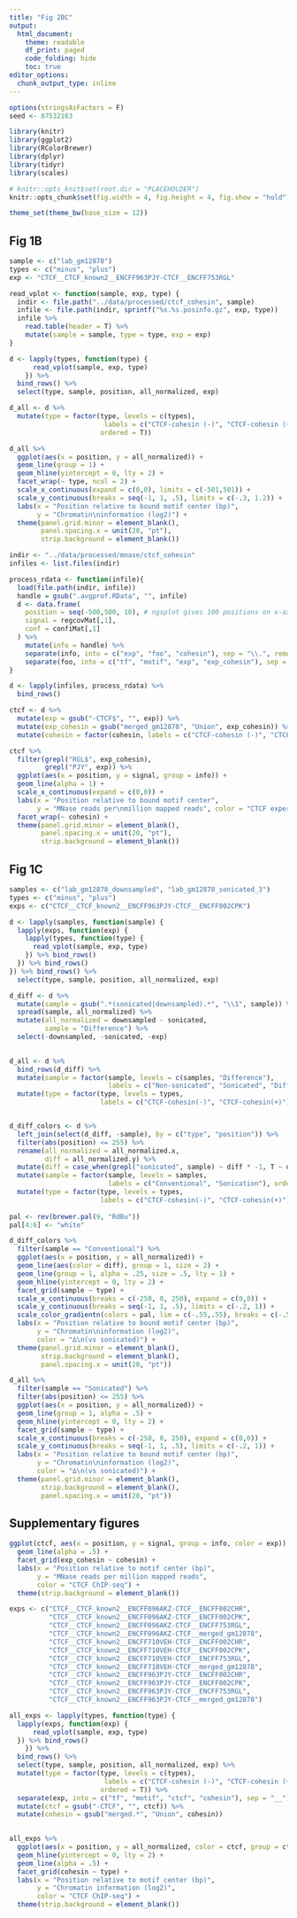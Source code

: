 ```yaml
---
title: "Fig 2BC"
output:
  html_document:
    theme: readable
    df_print: paged
    code_folding: hide
    toc: true
editor_options: 
  chunk_output_type: inline
---
```


```r
options(stringsAsFactors = F)
seed <- 87532163

library(knitr)
library(ggplot2)
library(RColorBrewer)
library(dplyr)
library(tidyr)
library(scales)

# knitr::opts_knit$set(root.dir = "PLACEHOLDER")
knitr::opts_chunk$set(fig.width = 4, fig.height = 4, fig.show = "hold")

theme_set(theme_bw(base_size = 12))
```

## Fig 1B
```r
sample <- c("lab_gm12878")
types <- c("minus", "plus")
exp <- "CTCF__CTCF_known2__ENCFF963PJY-CTCF__ENCFF753RGL"

read_vplot <- function(sample, exp, type) {
  indir <- file.path("../data/processed/ctcf_cohesin", sample)
  infile <- file.path(indir, sprintf("%s.%s.posinfo.gz", exp, type))
  infile %>% 
    read.table(header = T) %>% 
    mutate(sample = sample, type = type, exp = exp)
}

d <- lapply(types, function(type) {
      read_vplot(sample, exp, type)
    }) %>% 
  bind_rows() %>% 
  select(type, sample, position, all_normalized, exp)

d_all <- d %>%
  mutate(type = factor(type, levels = c(types), 
                        labels = c("CTCF-cohesin (-)", "CTCF-cohesin (+)"), 
                       ordered = T))
```

```r
d_all %>% 
  ggplot(aes(x = position, y = all_normalized)) +
  geom_line(group = 1) +
  geom_hline(yintercept = 0, lty = 2) +
  facet_wrap(~ type, ncol = 2) +
  scale_x_continuous(expand = c(0,0), limits = c(-501,501)) +
  scale_y_continuous(breaks = seq(-1, 1, .5), limits = c(-.3, 1.2)) +
  labs(x = "Position relative to bound motif center (bp)", 
       y = "Chromatin\ninformation (log2)") +
  theme(panel.grid.minor = element_blank(),
        panel.spacing.x = unit(20, "pt"),
        strip.background = element_blank())
```

```r
indir <- "../data/processed/mnase/ctcf_cohesin"
infiles <- list.files(indir) 

process_rdata <- function(infile){
  load(file.path(indir, infile))
  handle = gsub(".avgprof.RData", "", infile)
  d <- data.frame(
    position = seq(-500,500, 10), # ngsplot gives 100 positions on x-axis
    signal = regcovMat[,1],
    conf = confiMat[,1]
  ) %>% 
    mutate(info = handle) %>% 
    separate(info, into = c("exp", "foo", "cohesin"), sep = "\\.", remove = F) %>% 
    separate(foo, into = c("tf", "motif", "exp", "exp_cohesin"), sep = "__")
}

d <- lapply(infiles, process_rdata) %>% 
  bind_rows()

ctcf <- d %>% 
  mutate(exp = gsub("-CTCF$", "", exp)) %>% 
  mutate(exp_cohesin = gsub("merged_gm12878", "Union", exp_cohesin)) %>% 
  mutate(cohesin = factor(cohesin, labels = c("CTCF-cohesin (-)", "CTCF-cohesin (+)")))

ctcf %>% 
  filter(grepl("RGL$", exp_cohesin),
         grepl("PJY", exp)) %>% 
  ggplot(aes(x = position, y = signal, group = info)) +
  geom_line(alpha = 1) +
  scale_x_continuous(expand = c(0,0)) +
  labs(x = "Position relative to bound motif center",
       y = "MNase reads per\nmillion mapped reads", color = "CTCF experiment") + 
  facet_wrap(~ cohesin) + 
  theme(panel.grid.minor = element_blank(),
        panel.spacing.x = unit(20, "pt"),
        strip.background = element_blank())
```

## Fig 1C
```r
samples <- c("lab_gm12878_downsampled", "lab_gm12878_sonicated_3")
types <- c("minus", "plus")
exps <- c("CTCF__CTCF_known2__ENCFF963PJY-CTCF__ENCFF002CPK")

d <- lapply(samples, function(sample) {
  lapply(exps, function(exp) {
    lapply(types, function(type) {
      read_vplot(sample, exp, type)
    }) %>% bind_rows()
  }) %>% bind_rows()
}) %>% bind_rows() %>% 
  select(type, sample, position, all_normalized, exp)

d_diff <- d %>% 
  mutate(sample = gsub(".*(sonicated|downsampled).*", "\\1", sample)) %>% 
  spread(sample, all_normalized) %>% 
  mutate(all_normalized = downsampled - sonicated,
         sample = "Difference") %>% 
  select(-downsampled, -sonicated, -exp)
  

d_all <- d %>%
  bind_rows(d_diff) %>% 
  mutate(sample = factor(sample, levels = c(samples, "Difference"), 
                         labels = c("Non-sonicated", "Sonicated", "Difference"), ordered = T)) %>% 
  mutate(type = factor(type, levels = types, 
                       labels = c("CTCF-cohesin(-)", "CTCF-cohesin(+)"), ordered = T))


d_diff_colors <- d %>% 
  left_join(select(d_diff, -sample), by = c("type", "position")) %>% 
  filter(abs(position) <= 255) %>% 
  rename(all_normalized = all_normalized.x,
         diff = all_normalized.y) %>% 
  mutate(diff = case_when(grepl("sonicated", sample) ~ diff * -1, T ~ diff)) %>% 
  mutate(sample = factor(sample, levels = samples, 
                         labels = c("Conventional", "Sonication"), ordered = T)) %>% 
  mutate(type = factor(type, levels = types, 
                       labels = c("CTCF-cohesin(-)", "CTCF-cohesin(+)"), ordered = T))
  
pal <- rev(brewer.pal(9, "RdBu"))
pal[4:6] <- "white"

d_diff_colors %>%
  filter(sample == "Conventional") %>% 
  ggplot(aes(x = position, y = all_normalized)) +
  geom_line(aes(color = diff), group = 1, size = 2) +
  geom_line(group = 1, alpha = .25, size = .5, lty = 1) +
  geom_hline(yintercept = 0, lty = 2) +
  facet_grid(sample ~ type) +
  scale_x_continuous(breaks = c(-250, 0, 250), expand = c(0,0)) +
  scale_y_continuous(breaks = seq(-1, 1, .5), limits = c(-.2, 1)) +
  scale_color_gradientn(colors = pal, lim = c(-.55,.55), breaks = c(-.5, 0, .5)) +
  labs(x = "Position relative to bound motif center (bp)",
       y = "Chromatin\ninformation (log2)",
       color = "∆\n(vs sonicated)") +
  theme(panel.grid.minor = element_blank(),
        strip.background = element_blank(),
        panel.spacing.x = unit(20, "pt"))
```

```r
d_all %>% 
  filter(sample == "Sonicated") %>%
  filter(abs(position) <= 255) %>% 
  ggplot(aes(x = position, y = all_normalized)) +
  geom_line(group = 1, alpha = .5) +
  geom_hline(yintercept = 0, lty = 2) +
  facet_grid(sample ~ type) +
  scale_x_continuous(breaks = c(-250, 0, 250), expand = c(0,0)) +
  scale_y_continuous(breaks = seq(-1, 1, .5), limits = c(-.2, 1)) +
  labs(x = "Position relative to bound motif center (bp)",
       y = "Chromatin\ninformation (log2)",
       color = "∆\n(vs sonicated)") +
  theme(panel.grid.minor = element_blank(),
        strip.background = element_blank(),
        panel.spacing.x = unit(20, "pt"))
```


## Supplementary figures
```r
ggplot(ctcf, aes(x = position, y = signal, group = info, color = exp)) +
  geom_line(alpha = .5) +
  facet_grid(exp_cohesin ~ cohesin) +
  labs(x = "Position relative to motif center (bp)", 
       y = "MNase reads per million mapped reads",
       color = "CTCF ChIP-seq") +
  theme(strip.background = element_blank())
```


```r
exps <- c("CTCF__CTCF_known2__ENCFF096AKZ-CTCF__ENCFF002CHR",
          "CTCF__CTCF_known2__ENCFF096AKZ-CTCF__ENCFF002CPK",
          "CTCF__CTCF_known2__ENCFF096AKZ-CTCF__ENCFF753RGL",
          "CTCF__CTCF_known2__ENCFF096AKZ-CTCF__merged_gm12878",
          "CTCF__CTCF_known2__ENCFF710VEH-CTCF__ENCFF002CHR",
          "CTCF__CTCF_known2__ENCFF710VEH-CTCF__ENCFF002CPK",
          "CTCF__CTCF_known2__ENCFF710VEH-CTCF__ENCFF753RGL",
          "CTCF__CTCF_known2__ENCFF710VEH-CTCF__merged_gm12878",
          "CTCF__CTCF_known2__ENCFF963PJY-CTCF__ENCFF002CHR",
          "CTCF__CTCF_known2__ENCFF963PJY-CTCF__ENCFF002CPK",
          "CTCF__CTCF_known2__ENCFF963PJY-CTCF__ENCFF753RGL",
          "CTCF__CTCF_known2__ENCFF963PJY-CTCF__merged_gm12878")

all_exps <- lapply(types, function(type) {
  lapply(exps, function(exp) {
      read_vplot(sample, exp, type)
  }) %>% bind_rows()
    }) %>% 
  bind_rows() %>% 
  select(type, sample, position, all_normalized, exp) %>% 
  mutate(type = factor(type, levels = c(types), 
                        labels = c("CTCF-cohesin (-)", "CTCF-cohesin (+)"), 
                       ordered = T)) %>% 
  separate(exp, into = c("tf", "motif", "ctcf", "cohesin"), sep = "__") %>% 
  mutate(ctcf = gsub("-CTCF", "", ctcf)) %>% 
  mutate(cohesin = gsub("merged.*", "Union", cohesin))
  

all_exps %>% 
  ggplot(aes(x = position, y = all_normalized, color = ctcf, group = ctcf)) +
  geom_hline(yintercept = 0, lty = 2) +
  geom_line(alpha = .5) +
  facet_grid(cohesin ~ type) +
  labs(x = "Position relative to motif center (bp)", 
       y = "Chromatin information (log2)",
       color = "CTCF ChIP-seq") +
  theme(strip.background = element_blank())
```

